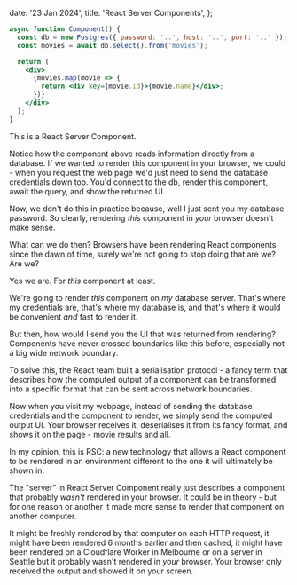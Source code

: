   date: '23 Jan 2024',
  title: 'React Server Components',
};

```jsx
async function Component() {
  const db = new Postgres({ password: '..', host: '..', port: '..' });
  const movies = await db.select().from('movies');

  return (
    <div>
      {movies.map(movie => {
        return <div key={movie.id}>{movie.name}</div>;
      })}
    </div>
  );
}
```

This is a React Server Component.

Notice how the component above reads information directly from a database. If we wanted to render this component in your browser, we could - when you request the web page we'd just need to send the database credentials down too. You'd connect to the db, render this component, await the query, and show the returned UI.

Now, we don't do this in practice because, well I just sent you my database password. So clearly, rendering _this_ component in _your_ browser doesn't make sense.

What can we do then? Browsers have been rendering React components since the dawn of time, surely we're not going to stop doing that are we? Are we?

Yes we are. For _this_ component at least.

We're going to render _this_ component on _my_ database server. That's where my credentials are, that's where my database is, and that's where it would be convenient _and_ fast to render it.

But then, how would I send you the UI that was returned from rendering? Components have never crossed boundaries like this before, especially not a big wide network boundary.

To solve this, the React team built a serialisation protocol - a fancy term that describes how the computed output of a component can be transformed into a specific format that can be sent across network boundaries.

Now when you visit my webpage, instead of sending the database credentials and the component to render, we simply send the computed output UI. Your browser receives it, deserialises it from its fancy format, and shows it on the page - movie results and all.

In my opinion, this is RSC: a new technology that allows a React component to be rendered in an environment different to the one it will ultimately be shown in.

The "server” in React Server Component really just describes a component that probably _wasn't_ rendered in your browser. It could be in theory - but for one reason or another it made more sense to render that component on another computer.

It might be freshly rendered by that computer on each HTTP request, it might have been rendered 6 months earlier and then cached, it might have been rendered on a Cloudflare Worker in Melbourne or on a server in Seattle but it probably wasn't rendered in _your_ browser. Your browser only received the output and showed it on your screen.

